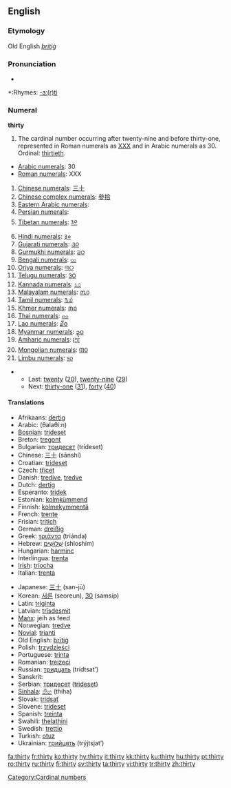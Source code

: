 ==English==
===Etymology===
Old English ''[[þritiġ]]''

===Pronunciation===
*{{audio|en-us-thirty.ogg|Audio (US)}}
 
*:Rhymes: [[Rhymes:English:-ɜː(r)ti|-ɜː(r)ti]]
===Numeral===
'''thirty'''

# The cardinal number occurring after twenty-nine and before thirty-one, represented in Roman numerals as [[XXX]] and in Arabic numerals as 30. Ordinal: [[thirtieth]].
*[[w:Arabic Numerals|Arabic numerals]]: 30
*[[w:Roman numerals|Roman numerals]]: XXX
#[[w:Chinese numerals|Chinese numerals]]: [[三十]]
#[[w:Chinese numerals|Chinese complex numerals]]: [[參拾]]
#[[w:Eastern Arabic numerals|Eastern Arabic numerals]]: {{ARchar|[[٣٠]]}}
#[[w:Eastern Arabic numerals|Persian numerals]]: {{FAchar|[[۳۰]]}}
#[[w:Indian numerals|Tibetan numerals]]: [[༣༠]]
#[[w:Indian numerals|Hindi numerals]]: [[३०]]
#[[w:Indian numerals|Gujarati numerals]]: [[૩૦]]
#[[w:Indian numerals|Gurmukhi numerals]]: [[੩੦]]
#[[w:Indian numerals|Bengali numerals]]: [[৩০]]
#[[w:Indian numerals|Oriya numerals]]: [[୩୦]]
#[[w:Indian numerals|Telugu numerals]]: [[౩౦]]
#[[w:Indian numerals|Kannada numerals]]: [[೩೦]]
#[[w:Indian numerals|Malayalam numerals]]: [[൩൦]]
#[[w:Indian numerals|Tamil numerals]]: [[௩௰]]
#[[w:Khmer script|Khmer numerals]]: [[៣០]]
#[[w:Thai numerals|Thai numerals]]: [[๓๐]]
#[[w:Lao alphabet|Lao numerals]]: [[໓໐]]
#[[w:Burmese alphabet|Myanmar numerals]]: [[၃၀]]
#[[w:Amharic language|Amharic numerals]]: [[፫፲]]
#[[w:Mongolian alphabet|Mongolian numerals]]: [[᠓᠐]]
#[[w:Limbu language|Limbu numerals]]: [[᥉᥆]]

**Last: [[twenty]] ([[20]]), [[twenty-nine]] ([[29]])
**Next: [[thirty-one]] ([[31]]), [[forty]] ([[40]])

====Translations====
{{top}}
*Afrikaans: [[dertig]]
*Arabic: {{ARchar|[[ثلاثين]]}} (θalaθí:n)
*[[Bosnian]]: [[trideset]]
*Breton: [[tregont]]
*Bulgarian: [[тридесет]] (trídeset)
*Chinese: [[三十]] (sānshí)
*Croatian: [[trideset]]
*Czech: [[třicet]]
*Danish: [[tredive]], [[tredve]]
*Dutch: [[dertig]] {{f}}
*Esperanto: [[tridek]]
*Estonian: [[kolmkümmend]]
*Finnish: [[kolmekymmentä]]
*French: [[trente]] {{m}}
*Frisian: [[tritich]]
*German: [[dreißig]] {{f}}
*Greek: [[τριάντα]] (triánda)
*Hebrew: [[שלושים|שְׁלוֹשִׁים]] (shloshím) {{mf}}
*Hungarian: [[harminc]]
*Interlingua: [[trenta]]
*[[Irish]]: [[tríocha]]
*Italian: [[trenta]]
{{mid}}
*Japanese: [[三十]] (san-jū)
*Korean: [[서른]] (seoreun), [[30]] (samsip)
*Latin: [[triginta]]
*Latvian: [[trīsdesmit]]
*[[Manx]]: jeih as feed
*Norwegian: [[tredve]]
*[[Novial]]: [[trianti]]
*Old English: [[þritig|þrītiġ]]
*Polish: [[trzydzieści]]
*Portuguese: [[trinta]]
*Romanian: [[treizeci]]
*Russian: [[тридцать]] (trídtsat’)
*Sanskrit: {{Unicode|[[triṁśat]]}}
*Serbian: [[тридесет]] ([[trideset]])
*[[Sinhala]]: [[තිහ]] (thiha)
*Slovak: [[tridsať]]
*Slovene: [[trideset]]
*Spanish: [[treinta]]
*Swahili: [[thelathini]]
*Swedish: [[trettio]]
*Turkish: [[otuz]]
*Ukrainian: [[трийцять]] (trýjtsjat’)
{{bottom}}

[[Category:Cardinal numbers]]

[[fa:thirty]]
[[fr:thirty]]
[[ko:thirty]]
[[hy:thirty]]
[[it:thirty]]
[[kk:thirty]]
[[ku:thirty]]
[[hu:thirty]]
[[pt:thirty]]
[[ro:thirty]]
[[ru:thirty]]
[[fi:thirty]]
[[sv:thirty]]
[[ta:thirty]]
[[vi:thirty]]
[[tr:thirty]]
[[zh:thirty]]
